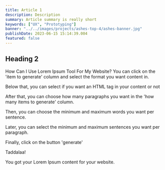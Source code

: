 ```yaml
---
title: Article 1
description: Description
summary: Article summary is really short
keywords: ["UX", "Prototyping"]
banner: "../../images/projects/ashes-top-4/ashes-banner.jpg"
publishDate: 2023-06-15 15:14:39.004
featured: false
---
```


## Heading 2

How Can I Use Lorem Ipsum Tool For My Website?
You can click on the 'item to generate' column and select the format you want content in.

Below that, you can select if you want an HTML tag in your content or not

After that, you can choose how many paragraphs you want in the 'how many items to generate' column.

Then, you can choose the minimum and maximum words you want per sentence.

Later, you can select the minimum and maximum sentences you want per paragraph.

Finally, click on the button 'generate'

Taddalaa!

You got your Lorem Ipsum content for your website.